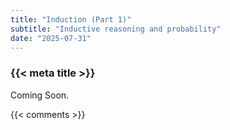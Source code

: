 ```yaml
---
title: "Induction (Part 1)"
subtitle: "Inductive reasoning and probability"
date: "2025-07-31"
---
```


### {{< meta title >}}

Coming Soon.


{{< comments >}}